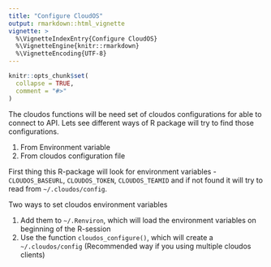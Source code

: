 ```yaml
---
title: "Configure CloudOS"
output: rmarkdown::html_vignette
vignette: >
  %\VignetteIndexEntry{Configure CloudOS}
  %\VignetteEngine{knitr::rmarkdown}
  %\VignetteEncoding{UTF-8}
---
```


```r
knitr::opts_chunk$set(
  collapse = TRUE,
  comment = "#>"
)
```

The cloudos functions will be need set of cloudos configurations for able to connect to API. Lets see different ways of R package will try to find those configurations.

1. From Environment variable
2. From cloudos configuration file

First thing this R-package will look for environment variables - `CLOUDOS_BASEURL`, `CLOUDOS_TOKEN`, `CLOUDOS_TEAMID` and if not found it will try to read from `~/.cloudos/config`.

Two ways to set cloudos environment variables

1. Add them to `~/.Renviron`, which will load the environment variables on beginning of the R-session
2. Use the function `cloudos_configure()`, which will create a `~/.cloudos/config` (Recommended way if you using multiple cloudos clients)

